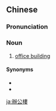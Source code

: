 {{also|办公楼}}
==Chinese==
{{zh-forms|s=办公楼|type=21}}

===Pronunciation===
{{zh-pron
|m=bàngōnglóu
|c=baan6 gung1 lau4
|cat=n
}}

===Noun===
{{zh-noun}}

# [[office building]]

====Synonyms====
* {{zh-l|辦公大樓}}
* {{zh-l|寫字樓}}

[[ja:辦公樓]]